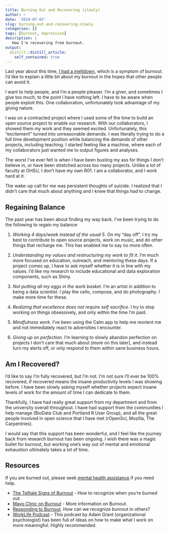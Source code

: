 ```yaml
---
title: Burning Out and Recovering (slowly)
author: ~
date: '2019-07-03'
slug: burning-out-and-recovering-slowly
categories: []
tags: [burnout, depression]
description: |
   How I'm recovering from burnout.   
output:
  distill::distill_article:
    self_contained: true
---
```


Last year about this time, [I had a meltdown](https://laderast.github.io/2018/06/05/self-care-and-self-compassion-in-academia/), which is a symptom of burnout. I'd like to explain a little bit about my burnout in the hopes that other people can avoid it.

I want to help people, and I’m a people pleaser. I’m a giver, and sometimes I give too much, to the point I have nothing left. I have to be aware when people exploit this. One collaboration, unfortunately took advantage of my giving nature.

I was on a contracted project where I used some of the time to build an open source project to enable our research. With our collaborators, I showed them my work and they seemed excited. Unfortunately, this “excitement” turned into unreasonable demands. I was literally trying to do a full time development position while balancing the demands of other projects, including teaching. I started feeling like a machine, where each of my collaborators just wanted me to output figures and analyses.

The worst I’ve ever felt is when I have been busting my ass for things I don’t believe in, or have been stretched across too many projects. Unlike a lot of faculty at OHSU, I don’t have my own R01. I am a collaborator, and I work hard at it. 

The wake-up call for me was persistent thoughts of suicide. I realized that I didn't care that much about anything and I knew that things had to change.

## Regaining Balance

The past year has been about finding my way back. I’ve been trying to do the following to regain my balance:

1. *Working 4 days/week instead of the usual 5*. On my “day off”, I try my best to contribute to open source projects, work on music, and do other things that recharge me. This has enabled me to say no more often.

2. *Understanding my values and restructuring my work to fit it*. I’m much more focused on education, outreach, and mentoring these days. If a project comes up, I have to ask myself whether it is in line with my values. I'd like my research to include educational and data exploration components, such as Shiny.

3. *Not putting all my eggs in the work basket*. I'm an artist in addition to being a data scientist. I play the cello, compose, and do photography. I make more time for these.

4. *Realizing that excellence does not require self sacrifice*. I try to stop working on things obsessively, and only within the time I'm paid. 

5. *Mindfulness work*. I’ve been using the Calm app to help me reorient me and not immediately react to adversities I encounter. 

6. *Giving up on perfection*. I'm learning to slowly abandon perfection on projects I don't care that much about (more on this later), and instead turn my alerts off, or only respond to them within sane business hours.

## Am I Recovered?

I’d like to say I’m fully recovered, but I’m not. I'm not sure I'll ever be 100% recovered, if recovered means the insane productivity levels I was showing before. I have been slowly asking myself whether projects expect insane levels of work for the amount of time I can dedicate to them. 

Thankfully, I have had really great support from my department and from the university overall throughout. I have had support from the communities I help manage (BioData Club and Portland R User Group), and all the great people involved in open science that I have met (rOpenSci, Mozilla, The Carpentries).

I would say that this support has been wonderful, and I feel like the journey back from research burnout has been ongoing. I wish there was a magic bullet for burnout, but working one's way out of mental and emotional exhaustion ultimately takes a lot of time. 

## Resources

If you are burned out, please seek [mental health assistance](https://www.nami.org/Find-Support/NAMI-HelpLine) if you need help.

- [The Telltale Signs of Burnout](https://www.psychologytoday.com/us/blog/high-octane-women/201311/the-tell-tale-signs-burnout-do-you-have-them) - How to recognize when you're burned out.
- [Mayo Clinic on Burnout](https://www.mayoclinic.org/healthy-lifestyle/adult-health/in-depth/burnout/art-20046642) - More information on Burnout.
- [Responding to Burnout](https://www.workplacestrategiesformentalhealth.com/managing-workplace-issues/burnout-response). How can we recognize burnout in others? 
- [WorkLife Podcast](https://www.ted.com/podcasts/worklife) - This podcast by Adam Grant (organizational psychologist) has been full of ideas on how to make what I work on more meaningful. Highly recommended.
